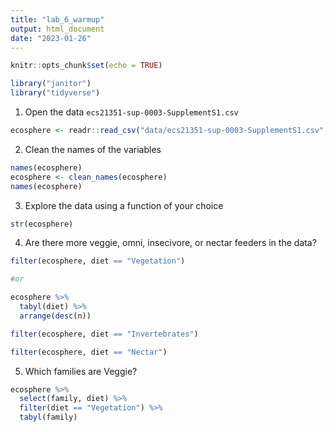 ```yaml
---
title: "lab_6_warmup"
output: html_document
date: "2023-01-26"
---
```


```r
knitr::opts_chunk$set(echo = TRUE)
```

```r
library("janitor")
library("tidyverse")
```

1. Open the data `ecs21351-sup-0003-SupplementS1.csv`
```r
ecosphere <- readr::read_csv("data/ecs21351-sup-0003-SupplementS1.csv", skip=2)
```

2. Clean the names of the variables
```r
names(ecosphere)
ecosphere <- clean_names(ecosphere)
names(ecosphere)
```

3. Explore the data using a function of your choice
```r
str(ecosphere)
```

4. Are there more veggie, omni, insecivore, or nectar feeders in the data?
```r
filter(ecosphere, diet == "Vegetation")

#or

ecosphere %>% 
  tabyl(diet) %>% 
  arrange(desc(n))
```
```r
filter(ecosphere, diet == "Invertebrates")
```
```r
filter(ecosphere, diet == "Nectar")
```

5. Which families are Veggie?

```r
ecosphere %>% 
  select(family, diet) %>% 
  filter(diet == "Vegetation") %>% 
  tabyl(family)
```

